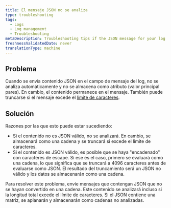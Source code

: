 ```yaml
---
title: El mensaje JSON no se analiza
type: troubleshooting
tags:
  - Logs
  - Log management
  - Troubleshooting
metaDescription: Troubleshooting tips if the JSON message for your log isn't being parsed in New Relic.
freshnessValidatedDate: never
translationType: machine
---
```


## Problema

Cuando se envía contenido JSON en el campo de mensaje del log, no se analiza automáticamente y no se almacena como atributo (valor principal pares). En cambio, el contenido permanece en el mensaje. También puede truncarse si el mensaje excede el [límite de caracteres](/docs/logs/troubleshooting/log-message-truncated/).

## Solución

Razones por las que esto puede estar sucediendo:

* Si el contenido no es JSON válido, no se analizará. En cambio, se almacenará como una cadena y se truncará si excede el límite de caracteres.
* Si el contenido es JSON válido, es posible que se haya "encadenado" con caracteres de escape. Si ese es el caso, primero se evaluará como una cadena, lo que significa que se truncará a 4096 caracteres antes de evaluarse como JSON. El resultado del truncamiento será un JSON no válido y los datos se almacenarán como una cadena.

Para resolver este problema, envíe mensajes que contengan JSON que no se hayan convertido en una cadena. Este contenido se analizará incluso si la longitud total excede el límite de caracteres. Si el JSON contiene una matriz, se aplanarán y almacenarán como cadenas no analizadas.
